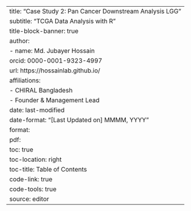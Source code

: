 ---
title: "Case Study 2: Pan Cancer Downstream Analysis LGG"
subtitle: "TCGA Data Analysis with R"
title-block-banner: true
author:
  - name: Md. Jubayer Hossain
    orcid: 0000-0001-9323-4997
    url: https://hossainlab.github.io/
    affiliations: 
    - CHIRAL Bangladesh
    - Founder & Management Lead 
date: last-modified
date-format: "[Last Updated on] MMMM, YYYY"
format: 
  pdf:
    toc: true  
    toc-location: right
    toc-title: Table of Contents
    code-link: true
    code-tools: true 
source: editor 
---